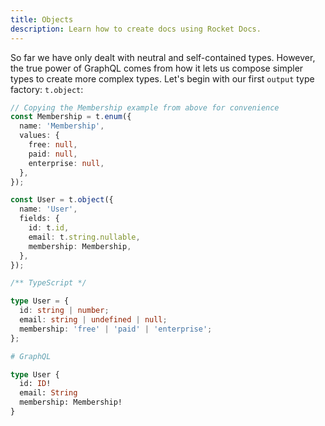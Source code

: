 ```yaml
---
title: Objects
description: Learn how to create docs using Rocket Docs.
---
```


<!-- TODO: update the description -->

<!-- TODO: break the text blocks and make them more readable -->
<!-- TODO: codeblock all technical terms -->

So far we have only dealt with neutral and self-contained types. However, the true power of GraphQL comes from how it lets us compose simpler types to create more complex types. Let's begin with our first `output` type factory: `t.object`:

<!-- TODO: Use Email type for a custom scalar example -->

```ts
// Copying the Membership example from above for convenience
const Membership = t.enum({
  name: 'Membership',
  values: {
    free: null,
    paid: null,
    enterprise: null,
  },
});

const User = t.object({
  name: 'User',
  fields: {
    id: t.id,
    email: t.string.nullable,
    membership: Membership,
  },
});
```

```ts
/** TypeScript */

type User = {
  id: string | number;
  email: string | undefined | null;
  membership: 'free' | 'paid' | 'enterprise';
};
```

```graphql
# GraphQL

type User {
  id: ID!
  email: String
  membership: Membership!
}
```
